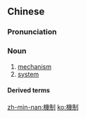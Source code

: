 {{also|机制|機製}}
==Chinese==
{{zh-forms|s=机制|alt=*機製-nonstandard}}

===Pronunciation===
{{zh-pron
|m=jīzhì
|c=gei1 zai3
|cat=n
}}

===Noun===
{{zh-noun}}

# [[mechanism]]
# [[system]]

====Derived terms====
{{zh-der|心理防禦機制|自我防衛機制}}

[[zh-min-nan:機制]]
[[ko:機制]]